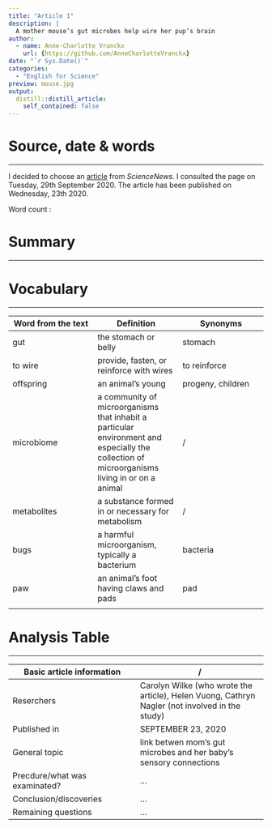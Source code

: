 ```yaml
---
title: "Article 1"
description: |
  A mother mouse’s gut microbes help wire her pup’s brain
author:
  - name: Anne-Charlotte Vranckx
    url: {https://github.com/AnneCharlotteVranckx}
date: "`r Sys.Date()`"
categories:
  - "English for Science"
preview: mouse.jpg
output:
  distill::distill_article:
    self_contained: false
---
```

# Source, date & words
***

I decided to choose an [article](www.sciencenews.org/article/mother-mouse-gut-microbes-microbiome-pup-brain) from *ScienceNews*.
I consulted the page on Tuesday, 29th September 2020.
The article has been published on Wednesday, 23th 2020.

Word count :

# Summary
***
# Vocabulary
***

| Word from the text | Definition | Synonyms |
|-----|-----|-----|
| gut | the stomach or belly | stomach |
| to wire | provide, fasten, or reinforce with wires | to reinforce |
| offspring | an animal's young | progeny, children |
| microbiome | a community of microorganisms that inhabit a particular environment and especially the collection of microorganisms living in or on a animal | / |
| metabolites | a substance formed in or necessary for metabolism | / |
|bugs|a harmful microorganism, typically a bacterium|bacteria|
|paw|an animal's foot having claws and pads|pad|
|




# Analysis Table
***
|Basic article information|/|
|-----|-----|
|Reserchers| Carolyn Wilke (who wrote the article), Helen Vuong, Cathryn Nagler (not involved in the study) |
|Published in|SEPTEMBER 23, 2020|
|General topic| link betwen mom’s gut microbes and her baby’s sensory connections|
|Precdure/what was examinated?|...|
|Conclusion/discoveries|...|
|Remaining questions|...|
